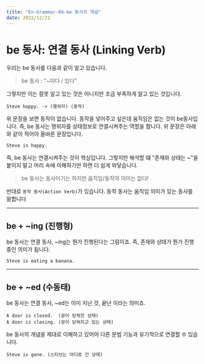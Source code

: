 ```yaml
---
title: "En-Grammar-04-be 동사의 개념"
date: 2022/12/21
---
```


# be 동사: 연결 동사 (Linking Verb)

우리는 be 동사를 다음과 같이 알고 있습니다. 

> be 동사 : "~이다 / 있다"

그렇지만 이는 잘못 알고 있는 것은 아니지만 조금 부족하게 알고 있는 것입니다.

```
Steve happy. -> (행위자) (동작)
```

위 문장을 보면 동작이 없습니다. 동작을 넣어주고 싶은데 움직임은 없는 것이 be동사입니다. 즉, be 동사는 행위자를 상태정보로 연결시켜주는 역할을 합니다. 위 문장은 아래와 같이 적어야 올바른 문장입니다.

```
Steve is happy.
```

즉, be 동사는 연결시켜주는 것이 핵심입니다. 그렇지만 해석할 떄 "존재와 상태는 ~"을 붙이지 말고 머리 속에 이해하기만 하면 더 쉽게 와닿습니다.

> be 동사는 동사이기는 하지만 움직임/동작의 의미는 없다! 

반대로 `동작 동사(Action Verb)`가 있습니다. 동작 동사는 움직임 의미가 있는 동사를 말합니다

------

## be + ~ing (진행형)

be 동사는 연결 동사, ~ing는 뭔가 진행된다는 그림이죠. 즉, 존재와 상태가 뭔가 진행중인 의미가 됩니다.

```
Steve is eating a banana.
```

------

## be + ~ed (수동태)

be 동사는 연결 동사, ~ed는 이미 지난 것, 끝난 이라는 의미죠.

```
A door is closed.  (문이 닫혀진 상태)
A door is closing. (문이 닫혀지고 있는 상태)
```

be 동사의 개념을 제대로 이해하고 있어야 다른 문법 기능과 유기적으로 연결할 수 있습니다.

```
Steve is gone. (스티브는 어디로 간 상태)
```